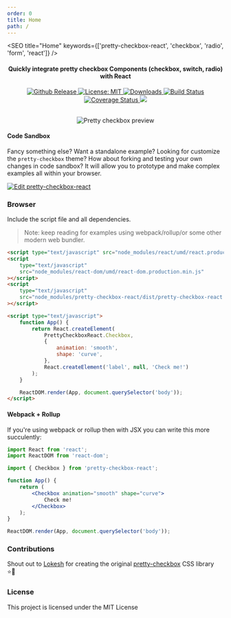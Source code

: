 ```yaml
---
order: 0
title: Home
path: /
---
```




<SEO title="Home" keywords={['pretty-checkbox-react', 'checkbox', 'radio', 'form', 'react']} />

<h4 align="center">
    Quickly integrate pretty checkbox Components (checkbox, switch, radio) with React
</h4>

<p align="center">
    <a href="https://github.com/atomicpages/pretty-checkbox-react/releases">
        <img
            src="https://img.shields.io/github/release/atomicpages/pretty-checkbox-react.svg?style=flat-square&colorA=8033b0&colorB=75b7dd"
            alt="Github Release"
        />
    </a>
    <a href="https://github.com/atomicpages/pretty-checkbox-react/blob/master/LICENSE">
        <img
            alt="License: MIT"
            src="https://img.shields.io/github/license/atomicpages/pretty-checkbox-react.svg?style=flat-square"
        />
    </a>
    <a
        href="https://www.npmjs.com/package/pretty-checkbox-react"
        target="_blank"
        rel="nofollow noreferred noopener">
        <img
            src="https://img.shields.io/npm/dm/pretty-checkbox-react.svg?style=flat-square"
            alt="Downloads"
        />
    </a>
    <a
        href="https://travis-ci.org/atomicpages/pretty-checkbox-react"
        target="_blank"
        rel="nofollow noreferred noopener">
        <img
            alt="Build Status"
            src="https://img.shields.io/travis/atomicpages/pretty-checkbox-react.svg?style=flat-square"
        />
    </a>
    <a
        href="https://coveralls.io/github/atomicpages/pretty-checkbox-react?branch=master"
        target="_blank"
        rel="nofollow noreferred noopener">
        <img
            alt="Coverage Status"
            src="https://img.shields.io/coveralls/github/atomicpages/pretty-checkbox-react/master.svg?style=flat-square"
        />
    </a>
    <a
        href="https://codeclimate.com/github/atomicpages/pretty-checkbox-react/maintainability"
        target="_blank"
        rel="nofollow noreferred noopener">
        <img src="https://api.codeclimate.com/v1/badges/e7cca7813f2905d7aca7/maintainability" />
    </a>
</p>
<br />

<div align="center">
    <img
        src="https://github.com/atomicpages/pretty-checkbox-react/raw/master/preview.gif"
        alt="Pretty checkbox preview"
    />
</div>

#### Code Sandbox

Fancy something else? Want a standalone example? Looking for customize the `pretty-checkbox` theme? How about forking and testing your own changes in code sandbox? It will allow you to prototype and make complex examples all within your browser.

[![Edit pretty-checkbox-react](https://codesandbox.io/static/img/play-codesandbox.svg)](https://codesandbox.io/s/40v46649m0)

### Browser

Include the script file and all dependencies.

> Note: keep reading for examples using webpack/rollup/or some other modern web bundler.

```html
<script type="text/javascript" src="node_modules/react/umd/react.production.min.js"></script>
<script
    type="text/javascript"
    src="node_modules/react-dom/umd/react-dom.production.min.js"
></script>
<script
    type="text/javascript"
    src="node_modules/pretty-checkbox-react/dist/pretty-checkbox-react.min.js"
></script>

<script type="text/javascript">
    function App() {
        return React.createElement(
            PrettyCheckboxReact.Checkbox,
            {
                animation: 'smooth',
                shape: 'curve',
            },
            React.createElement('label', null, 'Check me!')
        );
    }

    ReactDOM.render(App, document.querySelector('body'));
</script>
```

#### Webpack + Rollup

If you're using webpack or rollup then with JSX you can write this more succulently:

```jsx
import React from 'react';
import ReactDOM from 'react-dom';

import { Checkbox } from 'pretty-checkbox-react';

function App() {
    return (
        <Checkbox animation="smooth" shape="curve">
            Check me!
        </Checkbox>
    );
}

ReactDOM.render(App, document.querySelector('body'));
```

### Contributions

Shout out to [Lokesh](https://github.com/lokesh-coder) for creating the original [pretty-checkbox](https://github.com/lokesh-coder/pretty-checkbox) CSS library ⭐️💯

### License

This project is licensed under the MIT License
